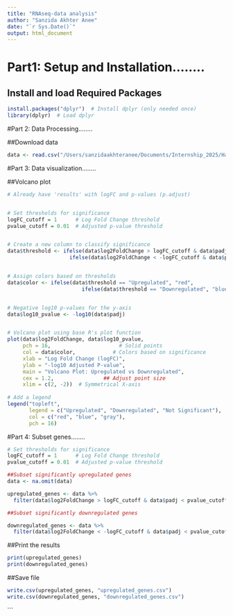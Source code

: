 ```yaml
---
title: "RNAseq-data analysis"
author: "Sanzida Akhter Anee"
date: "`r Sys.Date()`"
output: html_document
---
```


# Part1: Setup and Installation........


## Install and load Required Packages


```r
install.packages("dplyr")  # Install dplyr (only needed once)
library(dplyr)  # Load dplyr

```


#Part 2: Data Processing........

##Download data


```r
data <- read.csv("/Users/sanzidaakhteranee/Documents/Internship_2025/HackBio Biocoding_2025/Stage 2/Data/transcriptomics data.csv")
```


#Part 3: Data visualization........


##Volcano plot


```r
# Already have 'results' with logFC and p-values (p.adjust)


# Set thresholds for significance
logFC_cutoff = 1      # Log Fold Change threshold
pvalue_cutoff = 0.01  # Adjusted p-value threshold


# Create a new column to classify significance
data$threshold <- ifelse(data$log2FoldChange > logFC_cutoff & data$padj < pvalue_cutoff, "Upregulated",
                    ifelse(data$log2FoldChange < -logFC_cutoff & data$padj < pvalue_cutoff, "Downregulated", "Not Significant"))


# Assign colors based on thresholds
data$color <- ifelse(data$threshold == "Upregulated", "red",
                        ifelse(data$threshold == "Downregulated", "blue", "gray"))


# Negative log10 p-values for the y-axis
data$log10_pvalue <- -log10(data$padj)


# Volcano plot using base R's plot function
plot(data$log2FoldChange, data$log10_pvalue,
     pch = 16,                      # Solid points
     col = data$color,            # Colors based on significance
     xlab = "Log Fold Change (logFC)",
     ylab = "-log10 Adjusted P-value",
     main = "Volcano Plot: Upregulated vs Downregulated",
     cex = 1.2,                ## Adjust point size
     xlim = c(2, -2))  # Symmetrical X-axis
                     
# Add a legend
legend("topleft",
       legend = c("Upregulated", "Downregulated", "Not Significant"),
       col = c("red", "blue", "gray"),
       pch = 16)


```


#Part 4: Subset genes........


```r
# Set thresholds for significance
logFC_cutoff = 1      # Log Fold Change threshold
pvalue_cutoff = 0.01  # Adjusted p-value threshold

##Subset significantly upregulated genes
data <- na.omit(data)

upregulated_genes <- data %>%
  filter(data$log2FoldChange > logFC_cutoff & data$padj < pvalue_cutoff)

##Subset significantly downregulated genes

downregulated_genes <- data %>%
  filter(data$log2FoldChange < -logFC_cutoff & data$padj < pvalue_cutoff)

```


##Print the results


```r
print(upregulated_genes)
print(downregulated_genes)
```


##Save file


```r
write.csv(upregulated_genes, "upregulated_genes.csv")
write.csv(downregulated_genes, "downregulated_genes.csv")
```
```














